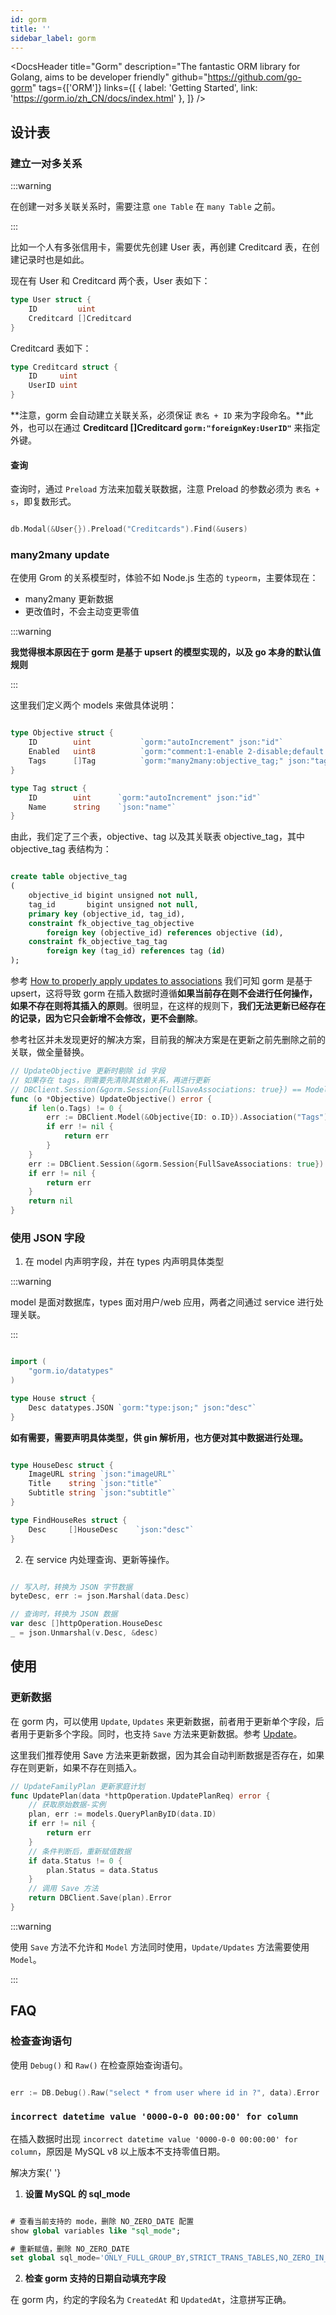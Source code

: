 ```yaml
---
id: gorm
title: ''
sidebar_label: gorm
---
```



<DocsHeader
  title="Gorm"
  description="The fantastic ORM library for Golang, aims to be developer friendly"
  github="https://github.com/go-gorm"
  tags={['ORM']}
  links={[
    { label: 'Getting Started', link: 'https://gorm.io/zh_CN/docs/index.html' },
  ]}
/>

## 设计表

### 建立一对多关系

:::warning

在创建一对多关联关系时，需要注意 `one Table` 在 `many Table` 之前。

:::

比如一个人有多张信用卡，需要优先创建 User 表，再创建 Creditcard 表，在创建记录时也是如此。

现在有 User 和 Creditcard 两个表，User 表如下：

```go
type User struct {
	ID         uint
	Creditcard []Creditcard
}
```

Creditcard 表如下：

```go
type Creditcard struct {
	ID     uint
	UserID uint
}
```

**注意，gorm 会自动建立关联关系，必须保证 `表名 + ID` 来为字段命名。**此外，也可以在通过 **Creditcard []Creditcard `gorm:"foreignKey:UserID"`** 来指定外键。

#### 查询

查询时，通过 `Preload` 方法来加载关联数据，注意 Preload 的参数必须为 `表名 + s`，即复数形式。

```go

db.Modal(&User{}).Preload("Creditcards").Find(&users)

```

### many2many update

在使用 Grom 的关系模型时，体验不如 Node.js 生态的 `typeorm`，主要体现在：

- many2many 更新数据
- 更改值时，不会主动变更零值

:::warning

**我觉得根本原因在于 gorm 是基于 upsert 的模型实现的，以及 go 本身的默认值规则**

:::

这里我们定义两个 models 来做具体说明：

```go

type Objective struct {
	ID        uint           `gorm:"autoIncrement" json:"id"`
	Enabled   uint8          `gorm:"comment:1-enable 2-disable;default:1;" json:"enabled"`
	Tags      []Tag          `gorm:"many2many:objective_tag;" json:"tags"`
}

type Tag struct {
	ID        uint      `gorm:"autoIncrement" json:"id"`
	Name      string    `json:"name"`
}

```

由此，我们定了三个表，objective、tag 以及其关联表 objective_tag，其中 objective_tag 表结构为：

```DDL

create table objective_tag
(
    objective_id bigint unsigned not null,
    tag_id       bigint unsigned not null,
    primary key (objective_id, tag_id),
    constraint fk_objective_tag_objective
        foreign key (objective_id) references objective (id),
    constraint fk_objective_tag_tag
        foreign key (tag_id) references tag (id)
);

```

参考 [How to properly apply updates to associations](https://github.com/go-gorm/gorm/issues/3487) 我们可知 gorm 是基于 upsert，这将导致 gorm 在插入数据时遵循**如果当前存在则不会进行任何操作，如果不存在则将其插入的原则**。很明显，在这样的规则下，**我们无法更新已经存在的记录，因为它只会新增不会修改，更不会删除**。

参考社区并未发现更好的解决方案，目前我的解决方案是在更新之前先删除之前的关联，做全量替换。

```go
// UpdateObjective 更新时剔除 id 字段
// 如果存在 tags，则需要先清除其依赖关系，再进行更新
// DBClient.Session(&gorm.Session{FullSaveAssociations: true}) == Model(&Objective{}) 但是其会更新关联数据
func (o *Objective) UpdateObjective() error {
	if len(o.Tags) != 0 {
		err := DBClient.Model(&Objective{ID: o.ID}).Association("Tags").Clear()
		if err != nil {
			return err
		}
	}
	err := DBClient.Session(&gorm.Session{FullSaveAssociations: true}).Updates(&o).Error
	if err != nil {
		return err
	}
	return nil
}
```

### 使用 JSON 字段

1. 在 model 内声明字段，并在 types 内声明具体类型

:::warning

model 是面对数据库，types 面对用户/web 应用，两者之间通过 service 进行处理关联。

:::

```go title="/model/house.go"

import (
	"gorm.io/datatypes"
)

type House struct {
	Desc datatypes.JSON `gorm:"type:json;" json:"desc"`
}

```

**如有需要，需要声明具体类型，供 gin 解析用，也方便对其中数据进行处理。**

```go title="/types/house.go"

type HouseDesc struct {
	ImageURL string `json:"imageURL"`
	Title    string `json:"title"`
	Subtitle string `json:"subtitle"`
}

type FindHouseRes struct {
	Desc     []HouseDesc    `json:"desc"`
}

```

2. 在 service 内处理查询、更新等操作。

```go title="/service/house.go"

// 写入时，转换为 JSON 字节数据
byteDesc, err := json.Marshal(data.Desc)

// 查询时，转换为 JSON 数据
var desc []httpOperation.HouseDesc
_ = json.Unmarshal(v.Desc, &desc)

```

## 使用

### 更新数据

在 gorm 内，可以使用 `Update`, `Updates` 来更新数据，前者用于更新单个字段，后者用于更新多个字段。同时，也支持 `Save` 方法来更新数据。参考 [Update](https://gorm.io/docs/update.html)。

这里我们推荐使用 Save 方法来更新数据，因为其会自动判断数据是否存在，如果存在则更新，如果不存在则插入。

```go
// UpdateFamilyPlan 更新家庭计划
func UpdatePlan(data *httpOperation.UpdatePlanReq) error {
	// 获取原始数据-实例
	plan, err := models.QueryPlanByID(data.ID)
	if err != nil {
		return err
	}
	// 条件判断后，重新赋值数据
	if data.Status != 0 {
		plan.Status = data.Status
	}
	// 调用 Save 方法
	return DBClient.Save(plan).Error
}
```

:::warning

使用 `Save` 方法不允许和 `Model` 方法同时使用，`Update/Updates` 方法需要使用 `Model`。

:::

## FAQ

### 检查查询语句

使用 `Debug()` 和 `Raw()` 在检查原始查询语句。

```go

err := DB.Debug().Raw("select * from user where id in ?", data).Error

```

### `incorrect datetime value '0000-0-0 00:00:00' for column`

在插入数据时出现 `incorrect datetime value '0000-0-0 00:00:00' for column`，原因是 MySQL v8 以上版本不支持零值日期。

<HighlightWithText>解决方案</HighlightWithText>{' '}

1. **设置 MySQL 的 sql_mode**

```sql

# 查看当前支持的 mode，删除 NO_ZERO_DATE 配置
show global variables like "sql_mode";

# 重新赋值，删除 NO_ZERO_DATE
set global sql_mode='ONLY_FULL_GROUP_BY,STRICT_TRANS_TABLES,NO_ZERO_IN_DATE,ERROR_FOR_DIVISION_BY_ZERO,NO_ENGINE_SUBSTITUTION';

```

2. **检查 gorm 支持的日期自动填充字段**

在 gorm 内，约定的字段名为 `CreatedAt` 和 `UpdatedAt`，注意拼写正确。
